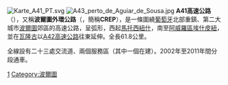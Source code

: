 [[File:Karte_A41_PT.svg|right]]
[[File:A43_perto_de_Aguiar_de_Sousa.jpg|thumb]]
'''A41高速公路'''（{{lang-pt|A41}}），又稱'''波爾圖外環公路'''（{{lang|pt|Circular Regional Exterior de Porto}}，簡稱'''CREP'''），是一條圍繞[[葡萄牙|葡萄牙]]北部重鎮、第二大城市[[波爾圖|波爾圖]]郊區的高速公路，呈弧形，西起[[馬托西紐什|馬托西紐什]]，南至[[阿威羅區|阿威羅區]][[埃什皮紐|埃什皮紐]]，並在[[瓦隆古|瓦隆古]]以[[A42高速公路_(葡萄牙)|A42高速公路]]往東延伸。全長61.8公里。

全線設有二十三處交流道、兩個服務區（其中一個在建）。2002年至2011年間分段通車。
{{葡萄牙高速公路}}
[[Category:葡萄牙高速公路|1]]
[[Category:波爾圖|Category:波爾圖]]